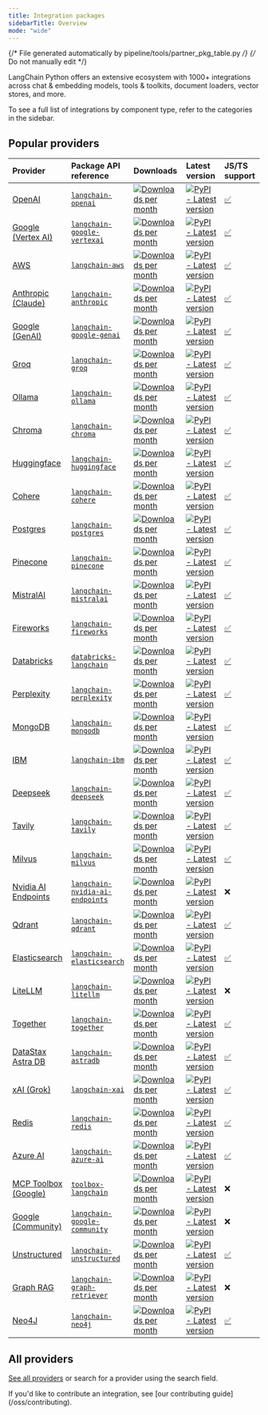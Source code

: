 ```yaml
---
title: Integration packages
sidebarTitle: Overview
mode: "wide"
---
```

{/* File generated automatically by pipeline/tools/partner_pkg_table.py */}
{/* Do not manually edit */}

LangChain Python offers an extensive ecosystem with 1000+ integrations across chat & embedding models, tools & toolkits, document loaders, vector stores, and more.

<Columns cols={3}>
    <Card title="Chat models" icon="message" href="/oss/integrations/chat" arrow />
    <Card title="Embedding models" icon="layer-group" href="/oss/integrations/text_embedding" arrow />
    <Card title="Tools and toolkits" icon="screwdriver-wrench" href="/oss/integrations/tools" arrow />
</Columns>

To see a full list of integrations by component type, refer to the categories in the sidebar.

## Popular providers

| Provider | Package API reference | Downloads | Latest version | <Tooltip tip="Whether an equivalent version exists in the TypeScript version of LangChain. Click the checkmark to visit the respective package.">JS/TS support</Tooltip> |
| :--- | :--- | :--- | :--- | :--- |
| [OpenAI](/oss/integrations/providers/openai/) | [`langchain-openai`](https://reference.langchain.com/python/integrations/langchain_openai/) | <a href="https://pypi.org/project/langchain-openai/" target="_blank"><img src="https://static.pepy.tech/badge/langchain-openai/month" alt="Downloads per month" noZoom class="rounded not-prose" /></a> | <a href="https://pypi.org/project/langchain-openai/" target="_blank"><img src="https://img.shields.io/pypi/v/langchain-openai?style=flat-square&label=%20&color=orange" alt="PyPI - Latest version" noZoom class="rounded not-prose" /></a> | [✅](https://www.npmjs.com/package/@langchain/openai) |
| [Google (Vertex AI)](/oss/integrations/providers/google) | [`langchain-google-vertexai`](https://reference.langchain.com/python/integrations/langchain_google_vertexai/) | <a href="https://pypi.org/project/langchain-google-vertexai/" target="_blank"><img src="https://static.pepy.tech/badge/langchain-google-vertexai/month" alt="Downloads per month" noZoom class="rounded not-prose" /></a> | <a href="https://pypi.org/project/langchain-google-vertexai/" target="_blank"><img src="https://img.shields.io/pypi/v/langchain-google-vertexai?style=flat-square&label=%20&color=orange" alt="PyPI - Latest version" noZoom class="rounded not-prose" /></a> | [✅](https://www.npmjs.com/package/@langchain/google-vertexai) |
| [AWS](/oss/integrations/providers/aws/) | [`langchain-aws`](https://reference.langchain.com/python/integrations/langchain_aws/) | <a href="https://pypi.org/project/langchain-aws/" target="_blank"><img src="https://static.pepy.tech/badge/langchain-aws/month" alt="Downloads per month" noZoom class="rounded not-prose" /></a> | <a href="https://pypi.org/project/langchain-aws/" target="_blank"><img src="https://img.shields.io/pypi/v/langchain-aws?style=flat-square&label=%20&color=orange" alt="PyPI - Latest version" noZoom class="rounded not-prose" /></a> | [✅](https://www.npmjs.com/package/@langchain/aws) |
| [Anthropic (Claude)](/oss/integrations/providers/anthropic/) | [`langchain-anthropic`](https://reference.langchain.com/python/integrations/langchain_anthropic/) | <a href="https://pypi.org/project/langchain-anthropic/" target="_blank"><img src="https://static.pepy.tech/badge/langchain-anthropic/month" alt="Downloads per month" noZoom class="rounded not-prose" /></a> | <a href="https://pypi.org/project/langchain-anthropic/" target="_blank"><img src="https://img.shields.io/pypi/v/langchain-anthropic?style=flat-square&label=%20&color=orange" alt="PyPI - Latest version" noZoom class="rounded not-prose" /></a> | [✅](https://www.npmjs.com/package/@langchain/anthropic) |
| [Google (GenAI)](/oss/integrations/providers/google) | [`langchain-google-genai`](https://reference.langchain.com/python/integrations/langchain_google_genai/) | <a href="https://pypi.org/project/langchain-google-genai/" target="_blank"><img src="https://static.pepy.tech/badge/langchain-google-genai/month" alt="Downloads per month" noZoom class="rounded not-prose" /></a> | <a href="https://pypi.org/project/langchain-google-genai/" target="_blank"><img src="https://img.shields.io/pypi/v/langchain-google-genai?style=flat-square&label=%20&color=orange" alt="PyPI - Latest version" noZoom class="rounded not-prose" /></a> | [✅](https://www.npmjs.com/package/@langchain/google-genai) |
| [Groq](/oss/integrations/providers/groq/) | [`langchain-groq`](https://reference.langchain.com/python/integrations/langchain_groq/) | <a href="https://pypi.org/project/langchain-groq/" target="_blank"><img src="https://static.pepy.tech/badge/langchain-groq/month" alt="Downloads per month" noZoom class="rounded not-prose" /></a> | <a href="https://pypi.org/project/langchain-groq/" target="_blank"><img src="https://img.shields.io/pypi/v/langchain-groq?style=flat-square&label=%20&color=orange" alt="PyPI - Latest version" noZoom class="rounded not-prose" /></a> | [✅](https://www.npmjs.com/package/@langchain/groq) |
| [Ollama](/oss/integrations/providers/ollama/) | [`langchain-ollama`](https://reference.langchain.com/python/integrations/langchain_ollama/) | <a href="https://pypi.org/project/langchain-ollama/" target="_blank"><img src="https://static.pepy.tech/badge/langchain-ollama/month" alt="Downloads per month" noZoom class="rounded not-prose" /></a> | <a href="https://pypi.org/project/langchain-ollama/" target="_blank"><img src="https://img.shields.io/pypi/v/langchain-ollama?style=flat-square&label=%20&color=orange" alt="PyPI - Latest version" noZoom class="rounded not-prose" /></a> | [✅](https://www.npmjs.com/package/@langchain/ollama) |
| [Chroma](/oss/integrations/providers/chroma/) | [`langchain-chroma`](https://reference.langchain.com/python/integrations/langchain_chroma/) | <a href="https://pypi.org/project/langchain-chroma/" target="_blank"><img src="https://static.pepy.tech/badge/langchain-chroma/month" alt="Downloads per month" noZoom class="rounded not-prose" /></a> | <a href="https://pypi.org/project/langchain-chroma/" target="_blank"><img src="https://img.shields.io/pypi/v/langchain-chroma?style=flat-square&label=%20&color=orange" alt="PyPI - Latest version" noZoom class="rounded not-prose" /></a> | [✅](https://www.npmjs.com/package/@langchain/community) |
| [Huggingface](/oss/integrations/providers/huggingface/) | [`langchain-huggingface`](https://reference.langchain.com/python/integrations/langchain_huggingface/) | <a href="https://pypi.org/project/langchain-huggingface/" target="_blank"><img src="https://static.pepy.tech/badge/langchain-huggingface/month" alt="Downloads per month" noZoom class="rounded not-prose" /></a> | <a href="https://pypi.org/project/langchain-huggingface/" target="_blank"><img src="https://img.shields.io/pypi/v/langchain-huggingface?style=flat-square&label=%20&color=orange" alt="PyPI - Latest version" noZoom class="rounded not-prose" /></a> | [✅](https://www.npmjs.com/package/@langchain/community) |
| [Cohere](/oss/integrations/providers/cohere/) | [`langchain-cohere`](https://reference.langchain.com/python/integrations/langchain_cohere/) | <a href="https://pypi.org/project/langchain-cohere/" target="_blank"><img src="https://static.pepy.tech/badge/langchain-cohere/month" alt="Downloads per month" noZoom class="rounded not-prose" /></a> | <a href="https://pypi.org/project/langchain-cohere/" target="_blank"><img src="https://img.shields.io/pypi/v/langchain-cohere?style=flat-square&label=%20&color=orange" alt="PyPI - Latest version" noZoom class="rounded not-prose" /></a> | [✅](https://www.npmjs.com/package/@langchain/cohere) |
| [Postgres](/oss/integrations/providers/pgvector) | [`langchain-postgres`](https://reference.langchain.com/python/integrations/langchain_postgres/) | <a href="https://pypi.org/project/langchain-postgres/" target="_blank"><img src="https://static.pepy.tech/badge/langchain-postgres/month" alt="Downloads per month" noZoom class="rounded not-prose" /></a> | <a href="https://pypi.org/project/langchain-postgres/" target="_blank"><img src="https://img.shields.io/pypi/v/langchain-postgres?style=flat-square&label=%20&color=orange" alt="PyPI - Latest version" noZoom class="rounded not-prose" /></a> | [✅](https://www.npmjs.com/package/@langchain/community) |
| [Pinecone](/oss/integrations/providers/pinecone/) | [`langchain-pinecone`](https://reference.langchain.com/python/integrations/langchain_pinecone/) | <a href="https://pypi.org/project/langchain-pinecone/" target="_blank"><img src="https://static.pepy.tech/badge/langchain-pinecone/month" alt="Downloads per month" noZoom class="rounded not-prose" /></a> | <a href="https://pypi.org/project/langchain-pinecone/" target="_blank"><img src="https://img.shields.io/pypi/v/langchain-pinecone?style=flat-square&label=%20&color=orange" alt="PyPI - Latest version" noZoom class="rounded not-prose" /></a> | [✅](https://www.npmjs.com/package/@langchain/pinecone) |
| [MistralAI](/oss/integrations/providers/mistralai/) | [`langchain-mistralai`](https://reference.langchain.com/python/integrations/langchain_mistralai/) | <a href="https://pypi.org/project/langchain-mistralai/" target="_blank"><img src="https://static.pepy.tech/badge/langchain-mistralai/month" alt="Downloads per month" noZoom class="rounded not-prose" /></a> | <a href="https://pypi.org/project/langchain-mistralai/" target="_blank"><img src="https://img.shields.io/pypi/v/langchain-mistralai?style=flat-square&label=%20&color=orange" alt="PyPI - Latest version" noZoom class="rounded not-prose" /></a> | [✅](https://www.npmjs.com/package/@langchain/mistralai) |
| [Fireworks](/oss/integrations/providers/fireworks/) | [`langchain-fireworks`](https://reference.langchain.com/python/integrations/langchain_fireworks/) | <a href="https://pypi.org/project/langchain-fireworks/" target="_blank"><img src="https://static.pepy.tech/badge/langchain-fireworks/month" alt="Downloads per month" noZoom class="rounded not-prose" /></a> | <a href="https://pypi.org/project/langchain-fireworks/" target="_blank"><img src="https://img.shields.io/pypi/v/langchain-fireworks?style=flat-square&label=%20&color=orange" alt="PyPI - Latest version" noZoom class="rounded not-prose" /></a> | [✅](https://www.npmjs.com/package/@langchain/community) |
| [Databricks](/oss/integrations/providers/databricks/) | [`databricks-langchain`](https://pypi.org/project/databricks-langchain/) | <a href="https://pypi.org/project/databricks-langchain/" target="_blank"><img src="https://static.pepy.tech/badge/databricks-langchain/month" alt="Downloads per month" noZoom class="rounded not-prose" /></a> | <a href="https://pypi.org/project/databricks-langchain/" target="_blank"><img src="https://img.shields.io/pypi/v/databricks-langchain?style=flat-square&label=%20&color=orange" alt="PyPI - Latest version" noZoom class="rounded not-prose" /></a> | [✅](https://www.npmjs.com/package/@langchain/community) |
| [Perplexity](/oss/integrations/providers/perplexity/) | [`langchain-perplexity`](https://reference.langchain.com/python/integrations/langchain_perplexity/) | <a href="https://pypi.org/project/langchain-perplexity/" target="_blank"><img src="https://static.pepy.tech/badge/langchain-perplexity/month" alt="Downloads per month" noZoom class="rounded not-prose" /></a> | <a href="https://pypi.org/project/langchain-perplexity/" target="_blank"><img src="https://img.shields.io/pypi/v/langchain-perplexity?style=flat-square&label=%20&color=orange" alt="PyPI - Latest version" noZoom class="rounded not-prose" /></a> | [✅](https://www.npmjs.com/package/@langchain/community) |
| [MongoDB](/oss/integrations/providers/mongodb_atlas) | [`langchain-mongodb`](https://reference.langchain.com/python/integrations/langchain_mongodb/) | <a href="https://pypi.org/project/langchain-mongodb/" target="_blank"><img src="https://static.pepy.tech/badge/langchain-mongodb/month" alt="Downloads per month" noZoom class="rounded not-prose" /></a> | <a href="https://pypi.org/project/langchain-mongodb/" target="_blank"><img src="https://img.shields.io/pypi/v/langchain-mongodb?style=flat-square&label=%20&color=orange" alt="PyPI - Latest version" noZoom class="rounded not-prose" /></a> | [✅](https://www.npmjs.com/package/@langchain/mongodb) |
| [IBM](/oss/integrations/providers/ibm/) | [`langchain-ibm`](https://reference.langchain.com/python/integrations/langchain_ibm/) | <a href="https://pypi.org/project/langchain-ibm/" target="_blank"><img src="https://static.pepy.tech/badge/langchain-ibm/month" alt="Downloads per month" noZoom class="rounded not-prose" /></a> | <a href="https://pypi.org/project/langchain-ibm/" target="_blank"><img src="https://img.shields.io/pypi/v/langchain-ibm?style=flat-square&label=%20&color=orange" alt="PyPI - Latest version" noZoom class="rounded not-prose" /></a> | [✅](https://www.npmjs.com/package/@langchain/ibm) |
| [Deepseek](/oss/integrations/providers/deepseek/) | [`langchain-deepseek`](https://reference.langchain.com/python/integrations/langchain_deepseek/) | <a href="https://pypi.org/project/langchain-deepseek/" target="_blank"><img src="https://static.pepy.tech/badge/langchain-deepseek/month" alt="Downloads per month" noZoom class="rounded not-prose" /></a> | <a href="https://pypi.org/project/langchain-deepseek/" target="_blank"><img src="https://img.shields.io/pypi/v/langchain-deepseek?style=flat-square&label=%20&color=orange" alt="PyPI - Latest version" noZoom class="rounded not-prose" /></a> | [✅](https://www.npmjs.com/package/@langchain/deepseek) |
| [Tavily](/oss/integrations/providers/tavily/) | [`langchain-tavily`](https://pypi.org/project/langchain-tavily/) | <a href="https://pypi.org/project/langchain-tavily/" target="_blank"><img src="https://static.pepy.tech/badge/langchain-tavily/month" alt="Downloads per month" noZoom class="rounded not-prose" /></a> | <a href="https://pypi.org/project/langchain-tavily/" target="_blank"><img src="https://img.shields.io/pypi/v/langchain-tavily?style=flat-square&label=%20&color=orange" alt="PyPI - Latest version" noZoom class="rounded not-prose" /></a> | [✅](https://www.npmjs.com/package/@langchain/tavily) |
| [Milvus](/oss/integrations/providers/milvus/) | [`langchain-milvus`](https://reference.langchain.com/python/integrations/langchain_milvus/) | <a href="https://pypi.org/project/langchain-milvus/" target="_blank"><img src="https://static.pepy.tech/badge/langchain-milvus/month" alt="Downloads per month" noZoom class="rounded not-prose" /></a> | <a href="https://pypi.org/project/langchain-milvus/" target="_blank"><img src="https://img.shields.io/pypi/v/langchain-milvus?style=flat-square&label=%20&color=orange" alt="PyPI - Latest version" noZoom class="rounded not-prose" /></a> | [✅](https://www.npmjs.com/package/@langchain/community) |
| [Nvidia AI Endpoints](/oss/integrations/providers/nvidia) | [`langchain-nvidia-ai-endpoints`](https://reference.langchain.com/python/integrations/langchain_nvidia_ai_endpoints/) | <a href="https://pypi.org/project/langchain-nvidia-ai-endpoints/" target="_blank"><img src="https://static.pepy.tech/badge/langchain-nvidia-ai-endpoints/month" alt="Downloads per month" noZoom class="rounded not-prose" /></a> | <a href="https://pypi.org/project/langchain-nvidia-ai-endpoints/" target="_blank"><img src="https://img.shields.io/pypi/v/langchain-nvidia-ai-endpoints?style=flat-square&label=%20&color=orange" alt="PyPI - Latest version" noZoom class="rounded not-prose" /></a> | ❌ |
| [Qdrant](/oss/integrations/providers/qdrant/) | [`langchain-qdrant`](https://reference.langchain.com/python/integrations/langchain_qdrant/) | <a href="https://pypi.org/project/langchain-qdrant/" target="_blank"><img src="https://static.pepy.tech/badge/langchain-qdrant/month" alt="Downloads per month" noZoom class="rounded not-prose" /></a> | <a href="https://pypi.org/project/langchain-qdrant/" target="_blank"><img src="https://img.shields.io/pypi/v/langchain-qdrant?style=flat-square&label=%20&color=orange" alt="PyPI - Latest version" noZoom class="rounded not-prose" /></a> | [✅](https://www.npmjs.com/package/@langchain/qdrant) |
| [Elasticsearch](/oss/integrations/providers/elasticsearch/) | [`langchain-elasticsearch`](https://reference.langchain.com/python/integrations/langchain_elasticsearch/) | <a href="https://pypi.org/project/langchain-elasticsearch/" target="_blank"><img src="https://static.pepy.tech/badge/langchain-elasticsearch/month" alt="Downloads per month" noZoom class="rounded not-prose" /></a> | <a href="https://pypi.org/project/langchain-elasticsearch/" target="_blank"><img src="https://img.shields.io/pypi/v/langchain-elasticsearch?style=flat-square&label=%20&color=orange" alt="PyPI - Latest version" noZoom class="rounded not-prose" /></a> | [✅](https://www.npmjs.com/package/@langchain/community) |
| [LiteLLM](/oss/integrations/providers/litellm/) | [`langchain-litellm`](https://pypi.org/project/langchain-litellm/) | <a href="https://pypi.org/project/langchain-litellm/" target="_blank"><img src="https://static.pepy.tech/badge/langchain-litellm/month" alt="Downloads per month" noZoom class="rounded not-prose" /></a> | <a href="https://pypi.org/project/langchain-litellm/" target="_blank"><img src="https://img.shields.io/pypi/v/langchain-litellm?style=flat-square&label=%20&color=orange" alt="PyPI - Latest version" noZoom class="rounded not-prose" /></a> | ❌ |
| [Together](/oss/integrations/providers/together/) | [`langchain-together`](https://reference.langchain.com/python/integrations/langchain_together/) | <a href="https://pypi.org/project/langchain-together/" target="_blank"><img src="https://static.pepy.tech/badge/langchain-together/month" alt="Downloads per month" noZoom class="rounded not-prose" /></a> | <a href="https://pypi.org/project/langchain-together/" target="_blank"><img src="https://img.shields.io/pypi/v/langchain-together?style=flat-square&label=%20&color=orange" alt="PyPI - Latest version" noZoom class="rounded not-prose" /></a> | [✅](https://www.npmjs.com/package/@langchain/community) |
| [DataStax Astra DB](/oss/integrations/providers/astradb/) | [`langchain-astradb`](https://reference.langchain.com/python/integrations/langchain_astradb/) | <a href="https://pypi.org/project/langchain-astradb/" target="_blank"><img src="https://static.pepy.tech/badge/langchain-astradb/month" alt="Downloads per month" noZoom class="rounded not-prose" /></a> | <a href="https://pypi.org/project/langchain-astradb/" target="_blank"><img src="https://img.shields.io/pypi/v/langchain-astradb?style=flat-square&label=%20&color=orange" alt="PyPI - Latest version" noZoom class="rounded not-prose" /></a> | [✅](https://www.npmjs.com/package/@langchain/community) |
| [xAI (Grok)](/oss/integrations/providers/xai/) | [`langchain-xai`](https://reference.langchain.com/python/integrations/langchain_xai/) | <a href="https://pypi.org/project/langchain-xai/" target="_blank"><img src="https://static.pepy.tech/badge/langchain-xai/month" alt="Downloads per month" noZoom class="rounded not-prose" /></a> | <a href="https://pypi.org/project/langchain-xai/" target="_blank"><img src="https://img.shields.io/pypi/v/langchain-xai?style=flat-square&label=%20&color=orange" alt="PyPI - Latest version" noZoom class="rounded not-prose" /></a> | [✅](https://www.npmjs.com/package/@langchain/xai) |
| [Redis](/oss/integrations/providers/redis/) | [`langchain-redis`](https://reference.langchain.com/python/integrations/langchain_redis/) | <a href="https://pypi.org/project/langchain-redis/" target="_blank"><img src="https://static.pepy.tech/badge/langchain-redis/month" alt="Downloads per month" noZoom class="rounded not-prose" /></a> | <a href="https://pypi.org/project/langchain-redis/" target="_blank"><img src="https://img.shields.io/pypi/v/langchain-redis?style=flat-square&label=%20&color=orange" alt="PyPI - Latest version" noZoom class="rounded not-prose" /></a> | [✅](https://www.npmjs.com/package/@langchain/redis) |
| [Azure AI](/oss/integrations/providers/azure_ai) | [`langchain-azure-ai`](https://reference.langchain.com/python/integrations/langchain_azure_ai/) | <a href="https://pypi.org/project/langchain-azure-ai/" target="_blank"><img src="https://static.pepy.tech/badge/langchain-azure-ai/month" alt="Downloads per month" noZoom class="rounded not-prose" /></a> | <a href="https://pypi.org/project/langchain-azure-ai/" target="_blank"><img src="https://img.shields.io/pypi/v/langchain-azure-ai?style=flat-square&label=%20&color=orange" alt="PyPI - Latest version" noZoom class="rounded not-prose" /></a> | [✅](https://www.npmjs.com/package/@langchain/openai) |
| [MCP Toolbox (Google)](/oss/integrations/providers/toolbox/) | [`toolbox-langchain`](https://pypi.org/project/toolbox-langchain/) | <a href="https://pypi.org/project/toolbox-langchain/" target="_blank"><img src="https://static.pepy.tech/badge/toolbox-langchain/month" alt="Downloads per month" noZoom class="rounded not-prose" /></a> | <a href="https://pypi.org/project/toolbox-langchain/" target="_blank"><img src="https://img.shields.io/pypi/v/toolbox-langchain?style=flat-square&label=%20&color=orange" alt="PyPI - Latest version" noZoom class="rounded not-prose" /></a> | ❌ |
| [Google (Community)](/oss/integrations/providers/google) | [`langchain-google-community`](https://reference.langchain.com/python/integrations/langchain_google_community/) | <a href="https://pypi.org/project/langchain-google-community/" target="_blank"><img src="https://static.pepy.tech/badge/langchain-google-community/month" alt="Downloads per month" noZoom class="rounded not-prose" /></a> | <a href="https://pypi.org/project/langchain-google-community/" target="_blank"><img src="https://img.shields.io/pypi/v/langchain-google-community?style=flat-square&label=%20&color=orange" alt="PyPI - Latest version" noZoom class="rounded not-prose" /></a> | ❌ |
| [Unstructured](/oss/integrations/providers/unstructured/) | [`langchain-unstructured`](https://reference.langchain.com/python/integrations/langchain_unstructured/) | <a href="https://pypi.org/project/langchain-unstructured/" target="_blank"><img src="https://static.pepy.tech/badge/langchain-unstructured/month" alt="Downloads per month" noZoom class="rounded not-prose" /></a> | <a href="https://pypi.org/project/langchain-unstructured/" target="_blank"><img src="https://img.shields.io/pypi/v/langchain-unstructured?style=flat-square&label=%20&color=orange" alt="PyPI - Latest version" noZoom class="rounded not-prose" /></a> | [✅](https://www.npmjs.com/package/@langchain/community) |
| [Graph RAG](/oss/integrations/providers/graph_rag) | [`langchain-graph-retriever`](https://pypi.org/project/langchain-graph-retriever/) | <a href="https://pypi.org/project/langchain-graph-retriever/" target="_blank"><img src="https://static.pepy.tech/badge/langchain-graph-retriever/month" alt="Downloads per month" noZoom class="rounded not-prose" /></a> | <a href="https://pypi.org/project/langchain-graph-retriever/" target="_blank"><img src="https://img.shields.io/pypi/v/langchain-graph-retriever?style=flat-square&label=%20&color=orange" alt="PyPI - Latest version" noZoom class="rounded not-prose" /></a> | ❌ |
| [Neo4J](/oss/integrations/providers/neo4j/) | [`langchain-neo4j`](https://reference.langchain.com/python/integrations/langchain_neo4j/) | <a href="https://pypi.org/project/langchain-neo4j/" target="_blank"><img src="https://static.pepy.tech/badge/langchain-neo4j/month" alt="Downloads per month" noZoom class="rounded not-prose" /></a> | <a href="https://pypi.org/project/langchain-neo4j/" target="_blank"><img src="https://img.shields.io/pypi/v/langchain-neo4j?style=flat-square&label=%20&color=orange" alt="PyPI - Latest version" noZoom class="rounded not-prose" /></a> | [✅](https://www.npmjs.com/package/@langchain/community) |

## All providers

[See all providers](/oss/integrations/providers/all_providers) or search for a provider using the search field.

<Info>
    If you'd like to contribute an integration, see [our contributing guide](/oss/contributing).
</Info>

